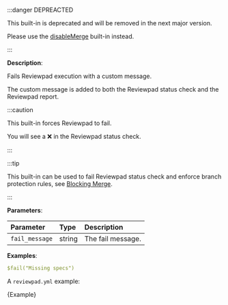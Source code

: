 
:::danger DEPREACTED

This built-in is deprecated and will be removed in the next major version.

Please use the [disableMerge](/guides/built-ins#disablemerge) built-in instead.

:::

**Description**:

Fails Reviewpad execution with a custom message.

The custom message is added to both the Reviewpad status check and the Reviewpad report.

:::caution

This built-in forces Reviewpad to fail.

You will see a ❌ in the Reviewpad status check.

:::

:::tip

This built-in can be used to fail Reviewpad status check and enforce branch protection rules, see [Blocking Merge](/use-cases/blocking-merge).

:::

**Parameters**:

| Parameter       | Type    | Description        |
| :-------------- | :------ | :----------------- |
| `fail_message`  | string  | The fail message.  |

**Examples**:

```yml
$fail("Missing specs")
```

A `reviewpad.yml` example:

<CodeBlock language="yml" title="reviewpad.yml">{Example}</CodeBlock>
